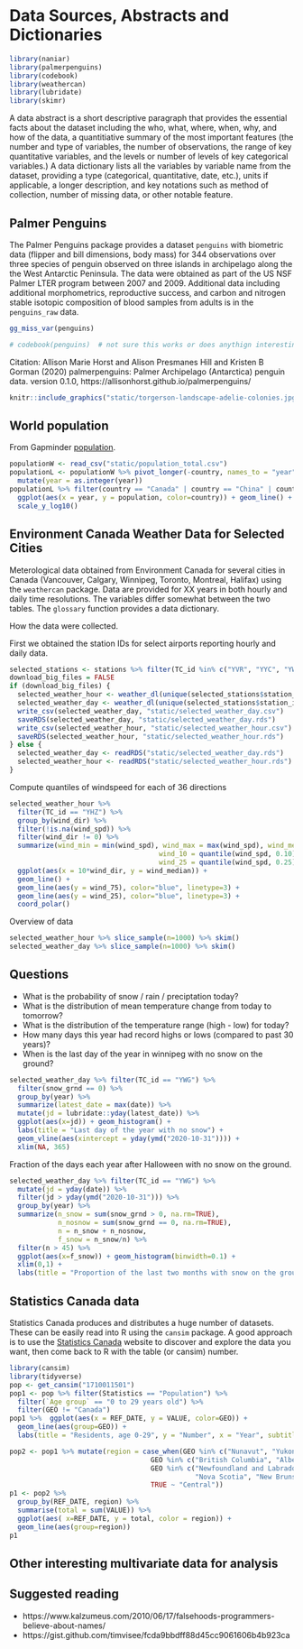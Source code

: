 # Data Sources, Abstracts and Dictionaries {#data2}

```r
library(naniar)
library(palmerpenguins)
library(codebook)
library(weathercan)
library(lubridate)
library(skimr)
```

A data abstract is a short descriptive paragraph that provides the essential facts about the dataset including the who, what, where, when, why,
and how of the data, a quantitiative summary of the most important features (the number and type of variables, the number of observations, the range of key quantitative variables, and the levels or number of levels of key categorical variables.) A data dictionary lists all the variables by variable name from the dataset, providing a type (categorical, quantitative, date, etc.), units if applicable, a longer description, and key notations such as method of collection, number of missing data, or other notable feature.

## Palmer Penguins

The Palmer Penguins package provides a dataset `penguins` with biometric data (flipper and bill dimensions, body mass) for 344 observations over three species of penguin observed on three islands in archipelago along the the West Antarctic Peninsula. The data were obtained as part of the US NSF Palmer LTER program between 2007 and 2009. Additional data including additional morphometrics, reproductive success, and carbon and nitrogen stable isotopic composition of blood samples from adults is in the `penguins_raw` data.

```r
gg_miss_var(penguins)
```

```r
# codebook(penguins)  # not sure this works or does anythign interesting. Can create a csv file to document the dataset.
```

Citation: Allison Marie Horst and Alison Presmanes Hill and Kristen B Gorman (2020) palmerpenguins: Palmer Archipelago (Antarctica) penguin data. version 0.1.0,  https://allisonhorst.github.io/palmerpenguins/

```r
knitr::include_graphics("static/torgerson-landscape-adelie-colonies.jpg")
```

## World population

From Gapminder [population](http://gapm.io/dpop).

```r
populationW <- read_csv("static/population_total.csv")
populationL <- populationW %>% pivot_longer(-country, names_to = "year", values_to = "population") %>%
  mutate(year = as.integer(year))
populationL %>% filter(country == "Canada" | country == "China" | country == "France" | country == "Mexico") %>%
  ggplot(aes(x = year, y = population, color=country)) + geom_line() +
  scale_y_log10()
```

## Environment Canada Weather Data for Selected Cities

Meterological data obtained from Environment Canada for several cities in Canada (Vancouver, Calgary, Winnipeg, Toronto, Montreal, Halifax) using the `weathercan` package. Data are provided for XX years in both hourly and daily time resolutions. The variables differ somewhat between the two tables. The `glossary` function provides a data dictionary.

How the data were collected.

First we obtained the station IDs for select airports reporting hourly and daily data.

```r
selected_stations <- stations %>% filter(TC_id %in% c("YVR", "YYC", "YWG", "YYZ", "YUL", "YHZ")) %>% filter(interval %in% c("day", "hour"))
download_big_files = FALSE
if (download_big_files) {
  selected_weather_hour <- weather_dl(unique(selected_stations$station_id), interval="hour") # takes a while to download data!
  selected_weather_day <- weather_dl(unique(selected_stations$station_id), interval="day") # takes a while to download data!
  write_csv(selected_weather_day, "static/selected_weather_day.csv")
  saveRDS(selected_weather_day, "static/selected_weather_day.rds")
  write_csv(selected_weather_hour, "static/selected_weather_hour.csv")
  saveRDS(selected_weather_hour, "static/selected_weather_hour.rds")
} else {
  selected_weather_day <- readRDS("static/selected_weather_day.rds")
  selected_weather_hour <- readRDS("static/selected_weather_hour.rds")
}
```


Compute quantiles of windspeed for each of 36 directions

```r
selected_weather_hour %>% 
  filter(TC_id == "YHZ") %>%
  group_by(wind_dir) %>%
  filter(!is.na(wind_spd)) %>%
  filter(wind_dir != 0) %>%
  summarize(wind_min = min(wind_spd), wind_max = max(wind_spd), wind_median = median(wind_spd),
                                     wind_10 = quantile(wind_spd, 0.10), wind_90 = quantile(wind_spd, 0.90),
                                     wind_25 = quantile(wind_spd, 0.25), wind_75 = quantile(wind_spd, 0.75)) %>%
  ggplot(aes(x = 10*wind_dir, y = wind_median)) +
  geom_line() +
  geom_line(aes(y = wind_75), color="blue", linetype=3) + 
  geom_line(aes(y = wind_25), color="blue", linetype=3) + 
  coord_polar()
```

Overview of data

```r
selected_weather_hour %>% slice_sample(n=1000) %>% skim()
selected_weather_day %>% slice_sample(n=1000) %>% skim()
```

## Questions

* What is the probability of snow / rain / preciptation today?
* What is the distribution of mean temperature change from today to tomorrow?
* What is the distribution of the temperature range (high - low) for today?
* How many days this  year had record highs or lows (compared to past 30 years)?
* When is the last day of the year in winnipeg with no snow on the ground?


```r
selected_weather_day %>% filter(TC_id == "YWG") %>%
  filter(snow_grnd == 0) %>%
  group_by(year) %>%
  summarize(latest_date = max(date)) %>%
  mutate(jd = lubridate::yday(latest_date)) %>%
  ggplot(aes(x=jd)) + geom_histogram() +
  labs(title = "Last day of the year with no snow") +
  geom_vline(aes(xintercept = yday(ymd("2020-10-31")))) +
  xlim(NA, 365)
```

Fraction of the days each year after Halloween with no snow on the ground.


```r
selected_weather_day %>% filter(TC_id == "YWG") %>%
  mutate(jd = yday(date)) %>%
  filter(jd > yday(ymd("2020-10-31"))) %>%
  group_by(year) %>%
  summarize(n_snow = sum(snow_grnd > 0, na.rm=TRUE),
            n_nosnow = sum(snow_grnd == 0, na.rm=TRUE),
            n = n_snow + n_nosnow,
            f_snow = n_snow/n) %>%
  filter(n > 45) %>%
  ggplot(aes(x=f_snow)) + geom_histogram(binwidth=0.1) +
  xlim(0,1) + 
  labs(title = "Proportion of the last two months with snow on the ground") 
```

## Statistics Canada data

Statistics Canada produces and distributes a huge number of datasets. These can be easily read into R using the `cansim` package. A good approach is to use the [Statistics Canada](https://www150.statcan.gc.ca/n1/en/type/data) website to discover and explore the data you want, then come back to R with the table (or cansim) number.


```r
library(cansim)
library(tidyverse)
pop <- get_cansim("1710011501")
pop1 <- pop %>% filter(Statistics == "Population") %>%
  filter(`Age group` == "0 to 29 years old") %>%
  filter(GEO != "Canada") 
pop1 %>%  ggplot(aes(x = REF_DATE, y = VALUE, color=GEO)) +
  geom_line(aes(group=GEO)) +
  labs(title = "Residents, age 0-29", y = "Number", x = "Year", subtitle="Observed and projected")
```

```r
pop2 <- pop1 %>% mutate(region = case_when(GEO %in% c("Nunavut", "Yukon", "Northwest Territories") ~ "Territories",
                                   GEO %in% c("British Columbia", "Alberta", "Saskatchewan", "Manitoba") ~ "West",
                                   GEO %in% c("Newfoundland and Labrador", "Prince Edward Island", 
                                              "Nova Scotia", "New Brunswick") ~ "Atlantic",
                                   TRUE ~ "Central")) 
p1 <- pop2 %>%
  group_by(REF_DATE, region) %>%
  summarise(total = sum(VALUE)) %>%
  ggplot(aes( x=REF_DATE, y = total, color = region)) + 
  geom_line(aes(group=region))
p1
```



## Other interesting multivariate data for analysis

## Suggested reading

* https://www.kalzumeus.com/2010/06/17/falsehoods-programmers-believe-about-names/
* https://gist.github.com/timvisee/fcda9bbdff88d45cc9061606b4b923ca


